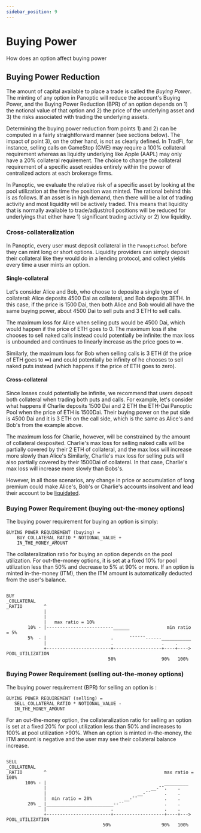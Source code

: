```yaml
---
sidebar_position: 9
---
```


# Buying Power
How does an option affect buying power

## Buying Power Reduction


The amount of capital available to place a trade is called the *Buying Power*.
The minting of any option in Panoptic will reduce the account's Buying Power, and the Buying Power Reduction (BPR) of an option depends on 1) the notional value of that option and 2) the price of the underlying asset and 3) the risks associated with trading the underlying assets.

Determining the buying power reduction from points 1) and 2) can be computed in a fairly straightforward manner (see sections below).
The impact of point 3), on the other hand, is not as clearly defined.
In TradFi, for instance, selling calls on GameStop (GME) may require a 100% collateral requirement whereas as liquidty underlying like Apple (AAPL) may only have a 20% collateral requirement.
The choice to change the collateral requirement of a specific asset resides entirely within the power of centralized actors at each brokerage firms.

In Panoptic, we evaluate the relative risk of a specific asset by looking at the pool utilization at the time the position was minted.
The rational behind this is as follows.
If an asset is in high demand, then there will be a lot of trading activity and most liquidity will be actively traded.
This means that liquidity that is normally available to trade/adjust/roll positions will be reduced for underlyings that either have 1) significant trading activity or 2) low liquidity.

### Cross-collateralization

<!--In TradFi, most options on equities are collateralized using cash or investments with stable value.
This means that the maximum loss for a cash-secured put is limited -->

In Panoptic, every user must deposit collateral in the `PanopticPool` before they can mint long or short options.
Liquidity providers can simply deposit their collateral like they would do in a lending protocol, and collect yields every time a user mints an option.

#### Single-collateral
Let's consider Alice and Bob, who choose to deposite a single type of collateral: Alice deposits 4500 Dai as collateral, and Bob deposits 3ETH.
In this case, if the price is 1500 Dai, then both Alice and Bob would all have the same buying power, about 4500 Dai to sell puts and 3 ETH to sell calls.

The maximum loss for Alice when selling puts would be 4500 Dai, which would happen if the price of ETH goes to 0.
The maximum loss if she chooses to sell naked calls instead could potentially be infinite: the max loss is unbounded and continues to linearly increase as the price goes to $\infty$.

Similarly, the maximum loss for Bob when selling calls is 3 ETH (if the price of ETH goes to $\infty$) and could potentially be infinity of he chooses to sell naked puts instead (which happens if the price of ETH goes to zero).

#### Cross-collateral
Since losses could potentially be infinite, we recommend that users deposit both collateral when trading both puts and calls.
For example, let's consider what happens if Charlie deposits 1500 Dai and 2 ETH the ETH-Dai Panoptic Pool when the price of ETH is 1500Dai.
Their buying power on the put side is 4500 Dai and it is 3 ETH on the call side, which is the same as Alice's and Bob's from the example above.

The maximum loss for Charlie, however, will be constrained by the amount of collateral desposited.
Charlie's max loss for selling naked calls will be partially covered by their 2 ETH of collateral, and the max loss will increase more slowly than Alice's
Similarly, Charlie's max loss for selling puts will also partially covered by their 1500Dai of collateral.
In that case, Charlie's max loss will increase more slowly than Bobs's.

However, in all those scenarios, any change in price or accumulation of long premium could make Alice's, Bob's or Charlie's accounts insolvent and lead their account to be [liquidated](docs/panoptic-protocol/liquidations).

### Buying Power Requirement (buying out-the-money options)

The buying power requirement for buying an option is simply: 
```solidity
BUYING POWER REQUIREMENT (buying) =
    BUY_COLLATERAL_RATIO * NOTIONAL_VALUE +
    IN_THE_MONEY_AMOUNT
```

The collateralization ratio for buying an option depends on the pool utilization.
For out-the-money options, it is set at a fixed 10% for pool utilization less than 50% and decrease to 5% at 90% or more.
If an option is minted in-the-money (ITM), then the ITM amount is automatically deducted from the user's balance.


```solidity

BUY
_COLLATERAL
_RATIO        ^
              |   
              |
              |   max ratio = 10%                         
        10% - |-------------------------______              min ratio = 5%
        5%  - |                        .      ¯¯¯¯¯¯------___________
              |                        .                  .    .
              +------------------------+------------------+----+---->   POOL_UTILIZATION
                                      50%                 90%   100%

```


### Buying Power Requirement (selling out-the-money options)

The buying power requirement (BPR) for selling an option is :

```solidity
BUYING POWER REQUIREMENT (selling) =
   SELL_COLLATERAL_RATIO * NOTIONAL_VALUE -
   IN_THE_MONEY_AMOUNT
```

For an out-the-money option, the collateralization ratio for selling an option is set at a fixed 20% for pool utilization less than 50% and increases to 100% at pool utilization >90%.
When an option is minted in-the-money, the ITM amount is negative and the user may see their collateral balance increase.

```solidity

SELL
_COLLATERAL
_RATIO        ^                                            max ratio = 100%
       100% - |                                            _________
              |                                       __-¯¯.    .
              |                                  __-¯¯     .    .
              |  min ratio = 20%            __-¯¯          .    .
        20% _ |_________________________--¯¯               .    .
              |                        .                   .    .
              +------------------------+-------------------+----+--->   POOL_UTILIZATION
                                    50%                   90%   100%

```


